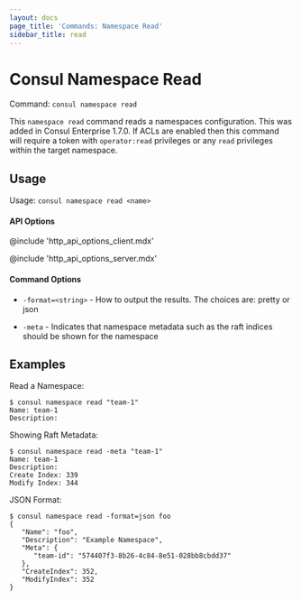 ```yaml
---
layout: docs
page_title: 'Commands: Namespace Read'
sidebar_title: read
---
```


# Consul Namespace Read

Command: `consul namespace read`

<EnterpriseAlert product="consul" />

This `namespace read` command reads a namespaces configuration. This was added in Consul Enterprise 1.7.0. If
ACLs are enabled then this command will require a token with `operator:read` privileges or any `read` privileges
within the target namespace.

## Usage

Usage: `consul namespace read <name>`

#### API Options

@include 'http_api_options_client.mdx'

@include 'http_api_options_server.mdx'

#### Command Options

- `-format=<string>` - How to output the results. The choices are: pretty or json

- `-meta` - Indicates that namespace metadata such as the raft indices should be
  shown for the namespace

## Examples

Read a Namespace:

```shell
$ consul namespace read "team-1"
Name: team-1
Description:
```

Showing Raft Metadata:

```shell
$ consul namespace read -meta "team-1"
Name: team-1
Description:
Create Index: 339
Modify Index: 344
```

JSON Format:

```shell
$ consul namespace read -format=json foo
{
   "Name": "foo",
   "Description": "Example Namespace",
   "Meta": {
      "team-id": "574407f3-8b26-4c84-8e51-028bb8cbdd37"
   },
   "CreateIndex": 352,
   "ModifyIndex": 352
}
```
